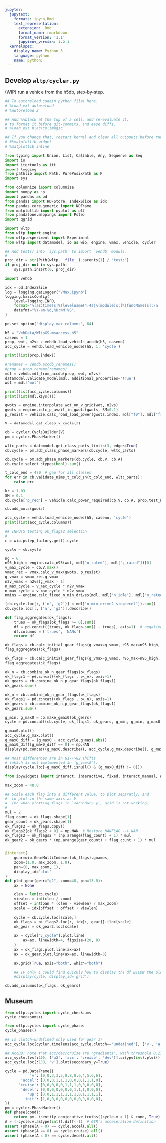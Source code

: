 ```yaml
---
jupyter:
  jupytext:
    formats: ipynb,Rmd
    text_representation:
      extension: .Rmd
      format_name: rmarkdown
      format_version: '1.1'
      jupytext_version: 1.2.1
  kernelspec:
    display_name: Python 3
    language: python
    name: python3
---
```


## Develop `wltp/cycler.py`
(WIP) run a vehicle from the h5db, step-by-step.

```python
## To autoreload codein python files here.
# %load_ext autoreload
# %autoreload 2

## Add %%black at the top of a cell, and re-evaluate it, 
# to format it before git-commits, and ease diffs.
# %load_ext blackcellmagic
```

```python
## If you change that, restart kernel and clear all outpouts before running it
# #%matplotlib widget
# %matplotlib inline
```

```python
from typing import Union, List, Callable, Any, Sequence as Seq
import io
import itertools as itt
import logging
from pathlib import Path, PurePosixPath as P
import sys

from columnize import columnize
import numpy as np
import pandas as pd
from pandas import HDFStore, IndexSlice as idx
from pandas.core.generic import NDFrame
from matplotlib import pyplot as plt
from pandalone.mappings import Pstep
import qgrid

import wltp
from wltp import engine
from wltp.experiment import Experiment
from wltp import datamodel, io as wio, engine, vmax, vehicle, cycler

## Add tests/ into `sys.path` to import `vehdb` module.
#
proj_dir = str(Path(wltp.__file__).parents[1] / "tests")
if proj_dir not in sys.path:
    sys.path.insert(0, proj_dir)

import vehdb

idx = pd.IndexSlice
log = logging.getLogger("VMax.ipynb")
logging.basicConfig(
    level=logging.INFO,
    format="%(asctime)s|%(levelname)4.4s|%(module)s:[%(funcName)s]:\n  +--> %(message)s",
    datefmt="%Y-%m-%d,%H:%M:%S",
)

pd.set_option("display.max_columns", 64)
```

```python
h5 = "VehData/WltpGS-msaccess.h5"
caseno = 1
prop, wot, n2vs = vehdb.load_vehicle_accdb(h5, caseno)
acc_cycle = vehdb.load_vehicle_nodes(h5, 1, 'cycle')
```

```python
print(list(prop.index))
```

```python
#renames = vehdb.accdb_renames()
#prop = prop.rename(renames)
mdl = vehdb.mdl_from_accdb(prop, wot, n2vs)
datamodel.validate_model(mdl, additional_properties='true')
wot = mdl['wot']
```

```python
print(list(acc_cycle.columns))
print(list(mdl.keys()))
```

```python
gwots = engine.interpolate_wot_on_v_grid(wot, n2vs)
gwots = engine.calc_p_avail_in_gwots(gwots, SM=0.1)
p_resist = vehicle.calc_road_load_power(gwots.index, mdl["f0"], mdl["f1"], prop["f2"])
```

```python
V = datamodel.get_class_v_cycle(3)
```

```python
cb = cycler.CycleBuilder(V)
pm = cycler.PhaseMarker()
```

```python
wltc_parts = datamodel.get_class_parts_limits(3, edges=True)
cb.cycle = pm.add_class_phase_markers(cb.cycle, wltc_parts)
```

```python
cb.cycle = pm.add_phase_markers(cb.cycle, cb.V, cb.A)
cb.cycle.select_dtypes(bool).sum()
```

```python
t_cold_end = 470  # gap for all classes
for err in cb.validate_nims_t_cold_en(t_cold_end, wltc_parts):
    raise err
```

```python
kr = 1.03
SM = 0.1
cb.cycle['p_req'] = vehicle.calc_power_required(cb.V, cb.A, prop.test_mass, prop.f0, prop.f1, prop.f2, kr)
```

```python
cb.add_wots(gwots)
```

```python
acc_cycle = vehdb.load_vehicle_nodes(h5, caseno, 'cycle')
print(list(acc_cycle.columns))
```

```python
## INPUTS testing ok_flags2 selection
#
c = wio.pstep_factory.get().cycle

cycle = cb.cycle

ng = 6
n95_high = engine.calc_n95(wot, mdl["n_rated"], mdl["p_rated"])[0]
v_max_cycle = cb.V.max()
vmax_rec = vmax.calc_v_max(gwots, p_resist)
g_vmax = vmax_rec.g_vmax
n2v_vmax = n2vs[g_vmax - 1]
n_max_cycle = v_max_cycle * n2v_vmax
n_max_cycle = v_max_cycle * n2v_vmax
nmins = engine.calc_fixed_n_min_drives(mdl, mdl["n_idle"], mdl["n_rated"])
```

```python
(cb.cycle.loc[:, ('n', 'g2')] < mdl['n_min_drive2_stopdecel']).sum()
cb.cycle.loc[:, ('n', 'g3')].describe()
```

```python
def flag_aggregates(ok_flags):
    trues = ok_flags[ok_flags >= 0].sum()
    df = pd.concat((trues, ok_flags.sum() - trues), axis=1)  # negatives are NANs
    df.columns = ('trues', 'NANs')
    return df

ok_flags = cb.calc_initial_gear_flags(g_vmax=g_vmax, n95_max=n95_high, n_max_cycle=n_max_cycle, nmins=nmins)
flag_aggregates(ok_flags)
```

```python
ok_flags = cb.calc_initial_gear_flags(g_vmax=g_vmax, n95_max=n95_high, n_max_cycle=n_max_cycle, nmins=nmins)
flag_aggregates(ok_flags)
```

```python
ok_n = cb.combine_ok_n_gear_flags(ok_flags)
ok_flags1 = pd.concat((ok_flags , ok_n), axis=1)
ok_gears = cb.combine_ok_n_p_gear_flags(ok_flags1)
ok_gears.sum()
```

```python
ok_n = cb.combine_ok_n_gear_flags(ok_flags)
ok_flags1 = pd.concat((ok_flags , ok_n), axis=1)
ok_gears = cb.combine_ok_n_p_gear_flags(ok_flags1)
ok_gears.sum()
```

```python
g_min, g_max0 = cb.make_gmax0(ok_gears)
cycle = pd.concat((cb.cycle, ok_flags1, ok_gears, g_min, g_min, g_max0), axis=1)
```

```python
g_max0.plot()
acc_cycle.g_max.plot()
g_max0_diff = (g_max0 - acc_cycle.g_max).abs()
g_max0_diff[g_max0_diff == 0] = np.NAN
display(pd.concat((g_max0.describe(), acc_cycle.g_max.describe(), g_max0_diff.describe()), axis=1))
```

```python
## Most differences are in G1-->G2 shifts 
# (which is not implemented in `g_vmax0`).
display(cycle.loc[~g_max0_diff.isnull() & (g_max0_diff != 0)])
```

```python
from ipywidgets import interact, interactive, fixed, interact_manual, widgets

max_zoom = 48.0

## Scale each flag into a different value, to plot separatly, and
#  to plot in the same axis as V 
#  (bc when plotting flags in `secondary_y`, grid is not working)
#
mul = 2
flag_count = ok_flags.shape[1]
gear_count = ok_gears.shape[1]
ok_flags2 = ok_flags.copy()
ok_flags2[ok_flags2 < 0] = np.NAN  # Restore NANFLAG --> NAN
ok_flags2 = ok_flags2 * (np.arange(flag_count) + 1) * mul
ok_gear2 = ok_gears * (np.arange(gear_count) + flag_count + 1) * mul


@interact(
    gear=wio.GearMultiIndexer(ok_flags).gnames,
    zoom=(1.0, max_zoom, 1.0),
    pan=(0, max_zoom, 1),
    display_id='plot'
)
def plot_gear(gear="g2", zoom=48, pan=13.8):
    ax = None

    clen = len(cb.cycle)
    viewlen = int(clen / zoom)
    offset = int(pan * (clen - viewlen) / max_zoom)
    scale = idx[offset : offset + viewlen]
    
    cycle = cb.cycle.loc[scale,]
    ok_flags = ok_flags2.loc[:, idx[:, gear]].iloc[scale]
    ok_gear = ok_gear2.loc[scale]
    
    ax = cycle["v_cycle"].plot.line(
        ax=ax, linewidth=4, figsize=(20, 8)
    )
    ax = ok_flags.plot.line(ax=ax)
    ax = ok_gear.plot.line(ax=ax, linewidth=3)
    
    ax.grid(True, axis="both", which="both")

    ## IF only i could find quickly how to display the df BELOW the plot...
    #display(cycle, display_id='grid')
```

```python
cb.add_columns(ok_flags, ok_gears)
```

## Museum

```python
from wltp.cycles import cycle_checksums
cycle_checksums()
```

```python
from wltp.cycles import cycle_phases
cycle_phases()
```

```python
## Is clutch-undefined only used for gear 1?
acc_cycle.loc[cycler.timelens(acc_cycle.clutch=='undefined'), ['v', 'a', 'gear', 'clutch']]
```

```python
## AccDB: note that acc/dec/cruise are "gradients", with threshold 0.278.
acc_cycle.loc[:100, ['a2', 'acc', 'cruise', 'dec']].astype(int).plot()
acc_cycle.loc[:100, 'v'].plot(secondary_y=True)
```

```python
cycle = pd.DataFrame({
           'v': [0,0,3,3,5,8,8,8,6,4,5,6,6],
       'accel': [0,0,0,1,1,1,0,0,0,1,1,1,0],
      'cruise': [0,0,0,0,0,1,1,1,0,0,0,0,0],
       'decel': [0,0,0,0,0,0,0,1,1,1,0,0,0],
          'up': [0,0,1,1,1,1,1,1,0,1,1,1,1],
        'init': [1,0,0,0,0,0,0,0,0,0,0,0,0],
})
pm = cycler.PhaseMarker()
def phase(cond):
    return pm._identify_conjecutive_truths((cycle.v > 1) & cond, True).astype(int)
A = (-cycle.v.astype(int)).diff(-1)  # GTR's acceleration definition
assert (phase(A > 0) == cycle.accel).all()
assert (phase(A == 0) == cycle.cruise).all()
assert (phase(A < 0) == cycle.decel).all()
```
